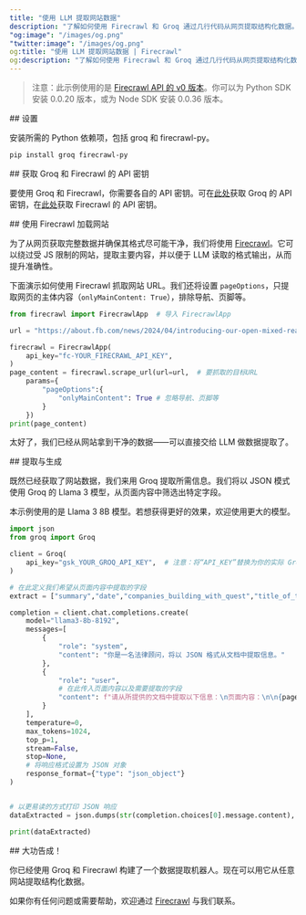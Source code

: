 ```yaml
---
title: "使用 LLM 提取网站数据"
description: "了解如何使用 Firecrawl 和 Groq 通过几行代码从网页提取结构化数据。"
"og:image": "/images/og.png"
"twitter:image": "/images/og.png"
og:title: "使用 LLM 提取网站数据 | Firecrawl"
og:description: "了解如何使用 Firecrawl 和 Groq 通过几行代码从网页提取结构化数据。"
---
```


> 注意：此示例使用的是 [Firecrawl API 的 v0 版本](/zh/v0/introduction)。你可以为 Python SDK 安装 0.0.20 版本，或为 Node SDK 安装 0.0.36 版本。

<div id="setup">
  ## 设置
</div>

安装所需的 Python 依赖项，包括 groq 和 firecrawl-py。

```bash
pip install groq firecrawl-py
```

<div id="getting-your-groq-and-firecrawl-api-keys">
  ## 获取 Groq 和 Firecrawl 的 API 密钥
</div>

要使用 Groq 和 Firecrawl，你需要各自的 API 密钥。可在[此处](https://groq.com)获取 Groq 的 API 密钥，在[此处](https://firecrawl.dev)获取 Firecrawl 的 API 密钥。

<div id="load-website-with-firecrawl">
  ## 使用 Firecrawl 加载网站
</div>

为了从网页获取完整数据并确保其格式尽可能干净，我们将使用 [Firecrawl](https://firecrawl.dev)。它可以绕过受 JS 限制的网站，提取主要内容，并以便于 LLM 读取的格式输出，从而提升准确性。

下面演示如何使用 Firecrawl 抓取网站 URL。我们还将设置 `pageOptions`，只提取网页的主体内容（`onlyMainContent: True`），排除导航、页脚等。

```python
from firecrawl import FirecrawlApp  # 导入 FirecrawlApp

url = "https://about.fb.com/news/2024/04/introducing-our-open-mixed-reality-ecosystem/"

firecrawl = FirecrawlApp(
    api_key="fc-YOUR_FIRECRAWL_API_KEY",
)
page_content = firecrawl.scrape_url(url=url,  # 要抓取的目标URL
    params={
        "pageOptions":{
            "onlyMainContent": True # 忽略导航、页脚等
        }
    })
print(page_content)
```

太好了，我们已经从网站拿到干净的数据——可以直接交给 LLM 做数据提取了。

<div id="extraction-and-generation">
  ## 提取与生成
</div>

既然已经获取了网站数据，我们来用 Groq 提取所需信息。我们将以 JSON 模式使用 Groq 的 Llama 3 模型，从页面内容中筛选出特定字段。

本示例使用的是 Llama 3 8B 模型。若想获得更好的效果，欢迎使用更大的模型。

```python
import json
from groq import Groq

client = Groq(
    api_key="gsk_YOUR_GROQ_API_KEY",  # 注意：将“API_KEY”替换为你的实际 Groq API 密钥
)

# 在此定义我们希望从页面内容中提取的字段
extract = ["summary","date","companies_building_with_quest","title_of_the_article","people_testimonials"]

completion = client.chat.completions.create(
    model="llama3-8b-8192",
    messages=[
        {
            "role": "system",
            "content": "你是一名法律顾问，将以 JSON 格式从文档中提取信息。"
        },
        {
            "role": "user",
            # 在此传入页面内容以及需要提取的字段
            "content": f"请从所提供的文档中提取以下信息：\n页面内容：\n\n{page_content}\n\n需要提取的信息：{extract}"
        }
    ],
    temperature=0,
    max_tokens=1024,
    top_p=1,
    stream=False,
    stop=None,
    # 将响应格式设置为 JSON 对象
    response_format={"type": "json_object"}
)


# 以更易读的方式打印 JSON 响应
dataExtracted = json.dumps(str(completion.choices[0].message.content), indent=4)

print(dataExtracted)
```

<div id="and-voila">
  ## 大功告成！
</div>

你已经使用 Groq 和 Firecrawl 构建了一个数据提取机器人。现在可以用它从任意网站提取结构化数据。

如果你有任何问题或需要帮助，欢迎通过 [Firecrawl](https://firecrawl.dev) 与我们联系。